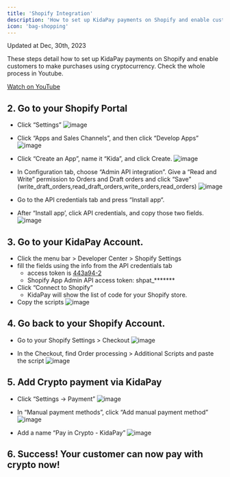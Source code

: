 ```yaml
---
title: 'Shopify Integration'
description: 'How to set up KidaPay payments on Shopify and enable customers to make purchases using cryptocurrency.'
icon: 'bag-shopping'
---
```


Updated at Dec, 30th, 2023

These steps detail how to set up KidaPay payments on Shopify and enable customers to make purchases using cryptocurrency. Check the whole process in Youtube.

[Watch on YouTube](https://www.youtube.com/watch?v=UR33BRHb0y8)


## 2. Go to your Shopify Portal
- Click “Settings”
  ![image](https://github.com/KidaPay/KidaPay/assets/1627446/a955b550-fc09-4c3b-b7ca-64d006d6d70a)
    
- Click “Apps and Sales Channels”, and then click “Develop Apps”
    ![image](https://github.com/KidaPay/KidaPay/assets/1627446/31c97cfa-9cb8-4ec8-a9e1-3013e868ee39)

    
- Click “Create an App”, name it “Kida”, and click Create.
    ![image](https://github.com/KidaPay/KidaPay/assets/1627446/d090db43-e10d-4570-b115-edce7e05661a)

    
- In Configuration tab, choose “Admin API integration”. Give a “Read and Write” permission to Orders and Draft orders and click “Save” (write_draft_orders,read_draft_orders,write_orders,read_orders)
![image](https://github.com/KidaPay/KidaPay/assets/1627446/df15d964-eaf8-4cbf-92fd-fed9906a12c2)


- Go to the API credentials tab and press “Install app“.
- After “Install app’, click API credentials, and copy those two fields.
![image](https://github.com/KidaPay/KidaPay/assets/1627446/2bdfab7b-8a35-4a09-ae76-be9ef7c2c057)

## 3. Go to your KidaPay Account.
- Click the menu bar > Developer Center  > Shopify Settings
- fill the fields using the info from the API credentials tab
    - access token is [443a94-2](http://443a94-2.myshopify.com/)
    - Shopify App Admin API access token: shpat_*******
- Click “Connect to Shopify”
    - KidaPay will show the list of code for your Shopify store.
- Copy the scripts
![image](https://github.com/KidaPay/KidaPay/assets/1627446/7ce1106e-9bbc-40c4-9fac-4458508a9e20)

## 4. Go back to your Shopify Account.
- Go to your Shopify Settings > Checkout
    ![image](https://github.com/KidaPay/KidaPay/assets/1627446/4e00773b-f239-4b25-964a-062855000803)

    
- In the Checkout, find Order processing > Additional Scripts and paste the script
![image](https://github.com/KidaPay/KidaPay/assets/1627446/b48b4b49-a3ce-4360-a155-ed9ad236d71b)


## 5. Add Crypto payment via KidaPay
- Click “Settings → Payment”
        ![image](https://github.com/KidaPay/KidaPay/assets/1627446/0af74ee3-0220-4b07-a7da-69994ad31963)

    
- In “Manual payment methods”, click “Add manual payment method”
![image](https://github.com/KidaPay/KidaPay/assets/1627446/7918f999-3c99-4c3b-b59b-4b4b579d8888)

    
- Add a name “Pay in Crypto - KidaPay”
![image](https://github.com/KidaPay/KidaPay/assets/1627446/d12a49bb-0ffa-4308-bcf5-4c5d11611143)


## 6. Success! Your customer can now pay with crypto now!
